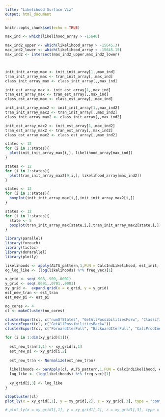 ```yaml
---
title: "Likelihood Surface Viz"
output: html_document
---
```


```r
knitr::opts_chunk$set(echo = TRUE)
```

```r
max_ind <- which(likelihood_array > -15640)

max_ind2_upper <- which(likelihood_array > -15645.3)
max_ind2_lower <- which(likelihood_array < -15645.15)
max_ind2 <- intersect(max_ind2_upper,max_ind2_lower)



init_init_array_max <- init_init_array[1,,max_ind]
tran_init_array_max <- tran_init_array[,,max_ind]
class_init_array_max <- class_init_array[,,max_ind]

init_est_array_max <- init_est_array[1,,max_ind]
tran_est_array_max <- tran_est_array[,,max_ind]
class_est_array_max <- class_est_array[,,max_ind]

init_init_array_max2 <- init_init_array[1,,max_ind2]
tran_init_array_max2 <- tran_init_array[,,max_ind2]
class_init_array_max2 <- class_init_array[,,max_ind2]

init_est_array_max2 <- init_est_array[1,,max_ind2]
tran_est_array_max2 <- tran_est_array[,,max_ind2]
class_est_array_max2 <- class_est_array[,,max_ind2]
```

```r
states <- 12
for (i in 1:states){
  plot(init_init_array_max[i,], likelihood_array[max_ind])
}
```

```r
states <- 12
for (i in 1:states){
  plot(tran_init_array_max2[9,i,], likelihood_array[max_ind2])
}
```

```r
states <- 12
for (i in 1:states){
  boxplot(init_init_array_max[i,],init_init_array_max2[i,])
}

```

```r
states <- 12
for (i in 1:states){
  state <- 5
  boxplot(tran_init_array_max[state,i,],tran_init_array_max2[state,i,])
}

```

```r
library(parallel)
library(foreach)
library(tictoc)
library(doParallel)
library(plotly)

likelihoods <- apply(ALTS_pattern,1,FUN = CalcIndLikelihood, est_init, est_tran, est_class,est_pi)
og_log_like <- (log(likelihoods) %*% freq_vec)[1] 

x_grid <- seq(.908,.909,.0001)
y_grid <- seq(.0691,.0701,.0001)
xy_grid <-  expand.grid(x = x_grid, y = y_grid)
est_new_tran <- est_tran
est_new_pi <- est_pi

no_cores <- 4
cl <- makeCluster(no_cores)

clusterExport(cl, c("numOfStates", "GetAllPossibilitiesForw", "Classification"))
clusterExport(cl, c("GetAllPossibilitiesBackw"))
clusterExport(cl, c("ForwardIterFull", "BackwardIterFull", "CalcProdInd"))

for (i in 1:dim(xy_grid)[1]){
  
  est_new_tran[1,1] <- xy_grid[i,1]
  est_new_pi <- xy_grid[i,2]
  
  est_new_tran <- Normalize(est_new_tran)
  
  likelihoods <- parApply(cl, ALTS_pattern,1,FUN = CalcIndLikelihood, est_init, est_new_tran, est_class,est_new_pi)
  log_like <- (log(likelihoods) %*% freq_vec)[1] 
  
  xy_grid[i,3] <- log_like
}

stopCluster(cl)
plot_ly(x = xy_grid[,1], y = xy_grid[,2], z = xy_grid[,3], type = "contour")

# plot_ly(x = xy_grid1[,1], y = xy_grid1[,2], z = xy_grid1[,3], type = "contour")
```

